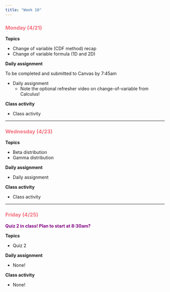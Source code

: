```yaml
---
title: "Week 10"
---
```


::: {style="color: #F66D7A"}
### Monday (4/21)
:::

**Topics**

-   Change of variable (CDF method) recap
-   Change of variable formula (1D and 2D)

**Daily assignment**

To be completed and submitted to Canvas by 7:45am

-   Daily assignment
    -   Note the optional refresher video on change-of-variable from Calculus!

**Class activity**

-   Class activity

------------------------------------------------------------------------

::: {style="color: #F66D7A"}
### Wednesday (4/23)
:::

**Topics**

-   Beta distribution
-   Gamma distribution

**Daily assignment**

-   Daily assignment

**Class activity**

-   Class activity

------------------------------------------------------------------------

::: {style="color: #F66D7A"}
### Friday (4/25)
:::

::: {style="color: purple"}
**Quiz 2 in class! Plan to start at 8:30am?**
:::

**Topics**

-   Quiz 2

**Daily assignment**

-   None!

**Class activity**

-   None!
